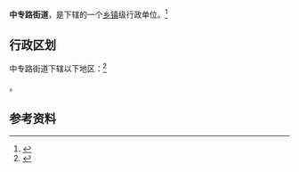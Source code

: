 {{中国乡级行政区|15/01/05/005/000}}

'''中专路街道'''，是{{PRC admin/fullname|15/01/05/005/000|3}}下辖的一个[[乡镇|乡镇]]级行政单位。<ref>{{PRC admin/ref sgc|{{PRC admin/parent|15/01/05/005/000}}}}</ref>

== 行政区划 ==

中专路街道下辖以下地区：<ref>{{PRC admin/ref sgc|15/01/05/005/000}}</ref>

{{PRC admin/children|15/01/05/005/000}}。

== 参考资料 ==

{{reflist}}

{{行政区划小作品}}
{{PRC admin/navcat|15/01/05/005/000}}